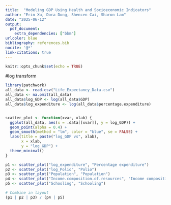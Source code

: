 ```yaml
---
title:  "Modeling GDP Using Health and Socioeconomic Indicators"
author: "Erin Xu, Dora Dong, Shencen Cai, Sharon Lam"
date: "2025-06-12"
output: 
  pdf_document:
    extra_dependencies: ["bbm"]
urlcolor: blue
bibliography: references.bib
nocite: '@*'
link-citations: true
---
```


```r
knitr::opts_chunk$set(echo = TRUE)
```

#log transform
```r
library(patchwork)
all_data <- read.csv("Life_Expectancy_Data.csv")
all_data <- na.omit(all_data)
all_data$log_GDP <- log(all_data$GDP)
all_data$log_expenditure <- log(all_data$percentage.expenditure)


scatter_plot <- function(xvar, xlab) {
  ggplot(all_data, aes(x = .data[[xvar]], y = log_GDP)) +
  geom_point(alpha = 0.4) +
  geom_smooth(method = "lm", color = "blue", se = FALSE) +
  labs(title = paste("log_GDP vs", xlab),
       x = xlab,
       y = "log_GDP") +
  theme_minimal()
}

p1 <- scatter_plot("log_expenditure", "Percentage expenditure")
p2 <- scatter_plot("log_Polio", "Polio")
p3 <- scatter_plot("Population", "Population")
p4 <- scatter_plot("Income.composition.of.resources", "Income composition of resources")
p5 <- scatter_plot("Schooling", "Schooling")

# Combine in layout
(p1 | p2 | p3) / (p4 | p5)
```

